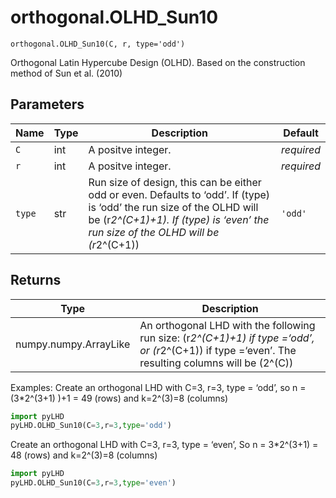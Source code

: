 # orthogonal.OLHD_Sun10 { #pyLHD.orthogonal.OLHD_Sun10 }

`orthogonal.OLHD_Sun10(C, r, type='odd')`

Orthogonal Latin Hypercube Design (OLHD). Based on the construction method of Sun et al. (2010)

## Parameters

| Name   | Type   | Description                                                                                                                                                                                                | Default    |
|--------|--------|------------------------------------------------------------------------------------------------------------------------------------------------------------------------------------------------------------|------------|
| `C`    | int    | A positve integer.                                                                                                                                                                                         | _required_ |
| `r`    | int    | A positve integer.                                                                                                                                                                                         | _required_ |
| `type` | str    | Run size of design, this can be either odd or even. Defaults to 'odd'. If (type) is 'odd' the run size of the OLHD will be (r*2^(C+1)+1). If (type) is 'even' the run size of the OLHD will be (r*2^(C+1)) | `'odd'`    |

## Returns

| Type                  | Description                                                                                                                                        |
|-----------------------|----------------------------------------------------------------------------------------------------------------------------------------------------|
| numpy.numpy.ArrayLike | An orthogonal LHD with the following run size: (r*2^(C+1)+1) if type ='odd', or (r*2^(C+1)) if type ='even'. The resulting columns will be (2^(C)) |

Examples:
Create an orthogonal LHD with C=3, r=3, type = 'odd', so n = (3*2^(3+1) )+1 = 49 (rows) and k=2^(3)=8 (columns)
```python
import pyLHD
pyLHD.OLHD_Sun10(C=3,r=3,type='odd')
```
Create an orthogonal LHD with C=3, r=3, type = 'even', So n = 3*2^(3+1) = 48 (rows) and k=2^(3)=8 (columns)
```python
import pyLHD
pyLHD.OLHD_Sun10(C=3,r=3,type='even')
```